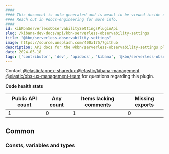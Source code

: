 ```yaml
---
####
#### This document is auto-generated and is meant to be viewed inside our experimental, new docs system.
#### Reach out in #docs-engineering for more info.
####
id: kibKbnServerlessObservabilitySettingsPluginApi
slug: /kibana-dev-docs/api/kbn-serverless-observability-settings
title: "@kbn/serverless-observability-settings"
image: https://source.unsplash.com/400x175/?github
description: API docs for the @kbn/serverless-observability-settings plugin
date: 2024-05-18
tags: ['contributor', 'dev', 'apidocs', 'kibana', '@kbn/serverless-observability-settings']
---
```




Contact [@elastic/appex-sharedux @elastic/kibana-management @elastic/obs-ux-management-team](https://github.com/orgs/elastic/teams/appex-sharedux ) for questions regarding this plugin.

**Code health stats**

| Public API count  | Any count | Items lacking comments | Missing exports |
|-------------------|-----------|------------------------|-----------------|
| 1 | 0 | 1 | 0 |

## Common

### Consts, variables and types
<DocDefinitionList data={kbnServerlessObservabilitySettingsObj.common.misc}/>

